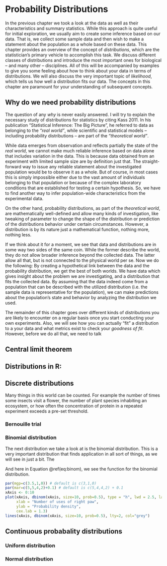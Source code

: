 # Probability Distributions

In the previous chapter we took a look at the data as well as their characteristics and summary statistics. While this approach is quite useful for initial exploration, we usually aim to create some inference based on our data. That is, we collect some sample data and then wish to make a statement about the population as a whole based on these data. This chapter provides an overview of the concept of _distributions_, which are the statistician's primary vehicle to accomplish this task. We discuss different classes of distributions and introduce the most important ones for biological -- and many other -- disciplines. All of this will be accompanied by examples to give you some feeling about how to think about your data in terms of distributions. We will also discuss the very important topic of _likelihood_, which tells us how well a distribution fits our data. The concepts in this chapter are paramount for your understanding of subsequent concepts.


## Why do we need probability distributions

The question of any _why_ is never easily answered. I will try to explain the necessary study of distributions for statistics by citing Kass 2011. In his publication "Statistical Inference: The Big Picture", he referred to data as belonging to the _"real world"_, while scientific and statistical models -- including probability distributions -- are part of the _"theoretical world"_.

While data emerges from observation and reflects partially the state of the _real world_, we cannot make much reliable inference based on data alone that includes variation in the data. This is because data obtained from an experiment with limited sample size are by definition just that. The straight-forward way to issue any reliable statement about the investigated population would be to observe it as a whole. But of course, in most cases this is simply impossible either due to the vast amount of individuals belonging to that population or because of the complex laboratory conditions that are established for testing a certain hypothesis. So, we have to find another way to infer population-wide characteristics from the experimental data.

On the other hand, probability distributions, as part of the _theoretical world_, are mathematically well-defined and allow many kinds of investigation, like tweaking of parameter to change the shape of the distribution or prediction of the distributions behavior under certain circumstances. However, a distribution is by its nature just a mathematical function, nothing more, nothing less.

If we think about it for a moment, we see that data and distributions are in some way two sides of the same coin. While the former describe the world, they do not allow broader inference beyond the collected data. The latter allow all that, but is not connected to the physical world per se. Now we do the following: By creating a hypothetical link between the data and the probability distribution, we get the best of both worlds. We have data which gives insight about the problem we are investigating, and a distribution that fits the collected data. By assuming that the data indeed come from a population that can be described with the utilized distribution (i.e. the sample data is representative for the population), we can make predictions about the population's state and behavior by analyzing the distribution we used. 

The remainder of this chapter goes over different kinds of distributions you are likely to encounter on a regular basis once you start conducting your own experiments. Also, we will see how you can actually "fit" a distribution to a your data and what metrics exist to check your _goodness of fit_. However, before we do all that, we need to talk 

## Central limit theorem

## Distributions in R:
<!--
Explain the syntax of distros in R (e.g. dnorm, rnorm, pnorm, qnorm)
-->

## Discrete distributions
Many things in this world can be counted. For example the number of times some insects visit a flower, the number of plant species inhabiting an ecosystem, or how often the concentration of protein in a repeated experiment exceeds a pre-set threshold. 

### Bernouille trial


### Binomial distribution
The next distribution we take a look at is the binomial distribution. This is a very important distribution that finds application in all sort of things, as we will see in just a bit. The 

\begin{equation}
  P(X=k~|~n,~p) = \binom{n}{k}p^k(1-p)^{n-k}
  (\#eq:binom)
\end{equation}

And here in Equation \@ref(eq:binom), we see the function for the binomial distribution.

<!--
```r
testSample <- dbinom(x=0:10, size=10, prob=0.5)
par(mar=c(4, 5, 4, 2))
barplot(testSample, names.arg = 0:10, ylim = c(0, 0.3), yaxt = "n",
        xlab = "Number of uses of right paw",
        ylab = "Probability under \n null hypothesis")

## Draw the y-axis.
axis(side = 2,
     ## Rotate the labels.
     las = 2)
```
-->

```r
par(mgp=c(3.5,1,0)) # default is c(3,1,0)
par(mar=c(5,5,4,2)+0.1) # default is c(5,4,4,2) + 0.1
xAxis <- 0:10
plot(xAxis, dbinom(xAxis, size=10, prob=0.5), type = "h", lwd = 2.5, las = 1,
     xlab = "Number of uses of right paw",
     ylab = "Probability density",
     cex.lab = 1.3)
lines(xAxis, dbinom(xAxis, size=10, prob=0.5), lty=2, col="grey")
```


## Continuous probabality distributions
<!--
So far we have investigated a set of important discrete distributions that you are likely to encounter in real life as well as in the lab. However, many things do no attain neat, discrete values. One prominent example used over and over again in classrooms is a person's height. You surely agree when I say that the distribution of heights within a population can not be represented using discrete values. Rather, the height of each person can be seen as randomly drawn from a continuous spectrum of possible heights. Therefore, we turn now towards _continuous distributions_. 
-->

### Uniform distribution

### Normal distribution
<!--
Tell something about the central limit theorem and the extraordinary position of the normal distribution.
-->

